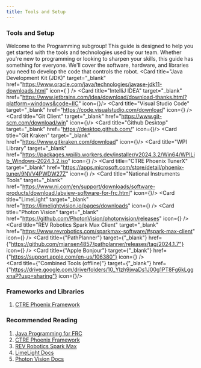 ```yaml
---
title: Tools and Setup
---
```



### Tools and Setup

Welcome to the Programming subgroup! This guide is designed to help you get started with the tools and technologies used by our team. Whether you're new to programming or looking to sharpen your skills, this guide has something for everyone. We'll cover the software, hardware, and libraries you need to develop the code that controls the robot.
<Cards>
<Card title="Java Development Kit (JDK)" target="_blank" href="https://www.oracle.com/java/technologies/javase-jdk11-downloads.html"  icon={ <FaJava/> } />
<Card title="IntelliJ IDEA" target="_blank" href="https://www.jetbrains.com/idea/download/download-thanks.html?platform=windows&code=IIC" icon={<SiIntellijidea/>}/>
<Card title="Visual Studio Code" target="_blank" href="https://code.visualstudio.com/download" icon={<VscVscode/>} />
<Card title="Git Client" target="_blank" href="https://www.git-scm.com/download/win" icon={<FaGitAlt/>}/>
<Card title="Github Desktop" target="_blank" href="https://desktop.github.com/" icon={<FaGithub/>}/>
<Card title="Git Kraken" target="_blank" href="https://www.gitkraken.com/download" icon={<FaGitkraken/>}/>
<Card title="WPI Library" target="_blank" href="https://packages.wpilib.workers.dev/installer/v2024.3.2/Win64/WPILib_Windows-2024.3.2.iso"  icon={<PiGearSixBold/>} />
<Card title="CTRE Phoenix TunerX" target="_blank" href="https://apps.microsoft.com/store/detail/phoenix-tuner/9NVV4PWDW27Z"  icon={<MdTune/>} />
<Card title="National Instruments Tools" target="_blank" href="https://www.ni.com/en/support/downloads/software-products/download.labview-software-for-frc.html" icon={<FaTools/>}/>
<Card title="LimeLight" target="_blank" href="https://limelightvision.io/pages/downloads"  icon={<RiCameraLensFill/>} />
<Card title="Photon Vision" target="_blank" href="https://github.com/PhotonVision/photonvision/releases"  icon={<RiCameraLensLine/>} />
<Card title="REV Robotics Spark Max Client" target="_blank" href="https://www.revrobotics.com/sparkmax-software/#spark-max-client"  icon={<SiIrobot/>} />
<Card title={"PathPlanner"} target={"_blank"} href={"https://github.com/mjansen4857/pathplanner/releases/tag/2024.1.7"} icon={<FaRoad/>} />
<Card title={"Apple Bonjour"} target={"_blank"} href={"https://support.apple.com/en-us/106380"} icon={<LuRadioTower/>} />
</Cards>
<br/>
<Card title={"Combined Tools (offline)"} target={"_blank"} href={"https://drive.google.com/drive/folders/10_Ylzh9jwaDs1J00g1PT8Fg6kLggxnaP?usp=sharing"} icon={<FaEarthAsia />}/>

### Frameworks and Libraries
1. [CTRE Phoenix Framework](https://phoenix-documentation.readthedocs.io/en/latest/ch05a_CppJava.html)

### Recommended Reading
1. [Java Programming for FRC](https://docs.wpilib.org/en/stable/docs/zero-to-robot/step-4/index.html)
2. [CTRE Phoenix Framework](https://phoenix-documentation.readthedocs.io/en/latest/ch05a_CppJava.html)
3. [REV Robotics Spark Max](https://www.revrobotics.com/sparkmax-software/#spark-max-client)
4. [LimeLight Docs](https://docs.limelightvision.io/docs/docs-limelight/getting-started/summary)
5. [Photon Vision Docs](https://docs.photonvision.org/en/latest/)

